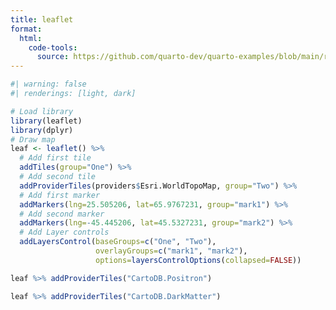 ```yaml
---
title: leaflet
format:
  html:
    code-tools:
      source: https://github.com/quarto-dev/quarto-examples/blob/main/renderings/leaflet.qmd
---
```


```r
#| warning: false
#| renderings: [light, dark]

# Load library
library(leaflet)
library(dplyr)
# Draw map
leaf <- leaflet() %>%
  # Add first tile
  addTiles(group="One") %>%
  # Add second tile
  addProviderTiles(providers$Esri.WorldTopoMap, group="Two") %>%
  # Add first marker
  addMarkers(lng=25.505206, lat=65.9767231, group="mark1") %>%
  # Add second marker
  addMarkers(lng=-45.445206, lat=45.5327231, group="mark2") %>%
  # Add Layer controls
  addLayersControl(baseGroups=c("One", "Two"),
                   overlayGroups=c("mark1", "mark2"),
                   options=layersControlOptions(collapsed=FALSE))

leaf %>% addProviderTiles("CartoDB.Positron")

leaf %>% addProviderTiles("CartoDB.DarkMatter")
```
